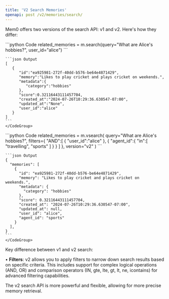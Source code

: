 ```yaml
---
title: 'V2 Search Memories'
openapi: post /v2/memories/search/
---
```


Mem0 offers two versions of the search API: v1 and v2. Here's how they differ:

<Tabs>
  <Tab title="v1 Search">
    <CodeGroup>
    ```python Code
    related_memories = m.search(query="What are Alice's hobbies?", user_id="alice")
    ```

    ```json Output
    [
       {
          "id":"ea925981-272f-40dd-b576-be64e4871429",
          "memory":"Likes to play cricket and plays cricket on weekends.",
          "metadata":{
             "category":"hobbies"
          },
          "score":0.32116443111457704,
          "created_at":"2024-07-26T10:29:36.630547-07:00",
          "updated_at":"None",
          "user_id":"alice"
       }
    ]
    ```
    </CodeGroup>
  </Tab>

  <Tab title="v2 Search">
    <CodeGroup>
    ```python Code
    related_memories = m.vsearch(
        query="What are Alice's hobbies?",
        filters={
        "AND":[
            {
                "user_id":"alice"
            },
            {
                "agent_id":{
                    "in":[
                    "travelling",
                    "sports"
                    ]
                }
            }
        ]
    },
    version="v2"
    )
    ```

    ```json Output
    {
      "memories": [
        {
          "id": "ea925981-272f-40dd-b576-be64e4871429",
          "memory": "Likes to play cricket and plays cricket on weekends.",
          "metadata": {
            "category": "hobbies"
          },
          "score": 0.32116443111457704,
          "created_at": "2024-07-26T10:29:36.630547-07:00",
          "updated_at": null,
          "user_id": "alice",
          "agent_id": "sports"
        }
      ],
    }
    ```
    </CodeGroup>
  </Tab>
</Tabs>

Key difference between v1 and v2 search:

• **Filters**: v2 allows you to apply filters to narrow down search results based on specific criteria. This includes support for complex logical operations (AND, OR) and comparison operators (IN, gte, lte, gt, lt, ne, icontains) for advanced filtering capabilities.

The v2 search API is more powerful and flexible, allowing for more precise memory retrieval.
